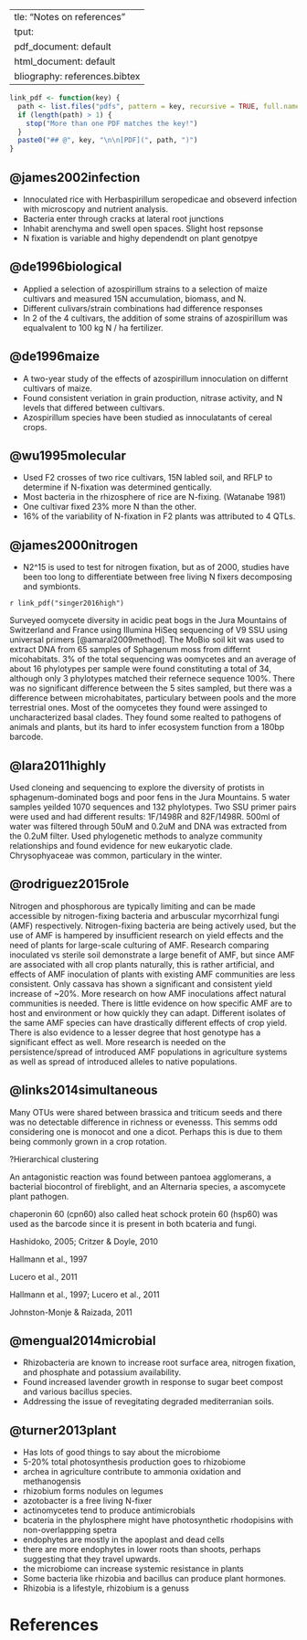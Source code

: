   ---
title: "Notes on references"
output:
  pdf_document: default
  html_document: default
bibliography: references.bibtex
---

```r
link_pdf <- function(key) {
  path <- list.files("pdfs", pattern = key, recursive = TRUE, full.names = TRUE)
  if (length(path) > 1) {
    stop("More than one PDF matches the key!")
  }
  paste0("## @", key, "\n\n[PDF](", path, ")")
}
```
## @james2002infection

* Innoculated rice with Herbaspirillum seropedicae and obseverd infection with microscopy and nutrient analysis.
* Bacteria enter through cracks at lateral root junctions
* Inhabit arenchyma and swell open spaces. Slight host repsonse
* N fixation is variable and highy dependendt on plant genotpye


## @de1996biological

* Applied a selection of azospirillum strains to a selection of maize cultivars and measured 15N accumulation, biomass, and N. 
* Different culivars/strain combinations had difference responses
* In 2 of the 4 cultivars, the addition of some strains of azospirillum was equalvalent to 100 kg N / ha fertilizer.

## @de1996maize

* A two-year study of the effects of azospirillum innoculation on differnt cultivars of maize.
* Found consistent veriation in grain production, nitrase activity, and N levels that differed between cultivars.
* Azospirillum species have been studied as innoculatants of cereal crops.

## @wu1995molecular

* Used F2 crosses of two rice cultivars, 15N labled soil, and RFLP to determine if N-fixation was determined gentically.
* Most bacteria in the rhizosphere of rice are N-fixing. (Watanabe 1981)
* One cultivar fixed 23% more N than the other. 
* 16% of the variability of N-fixation in F2 plants was attributed to 4 QTLs.


## @james2000nitrogen

* N2^15 is used to test for nitrogen fixation, but as of 2000, studies have been too long to differentiate between free living N fixers decomposing and symbionts.



`r link_pdf("singer2016high")`

Surveyed oomycete diversity in acidic peat bogs in the Jura Mountains of Switzerland and France using Illumina HiSeq sequencing of V9 SSU using universal primers [@amaral2009method].
The MoBio soil kit was used to extract DNA from 65 samples of Sphagenum moss from differnt micohabitats. 3% of the total sequencing was oomycetes and an average of about 16 phylotypes per sample were found constituting a total of 34, although only 3 phylotypes matched their refernece sequence 100%.
There was no significant difference between the 5 sites sampled, but there was a difference between microhabitates, particulary between pools and the more terrestrial ones.
Most of the oomycetes they found were assinged to uncharacterized basal clades. They found some realted to pathogens of animals and plants, but its hard to infer ecosystem function from a 180bp barcode.  


## @lara2011highly 

Used cloneing and sequencing to explore the diversity of protists in sphagenum-dominated bogs and poor fens in the Jura Mountains.
5 water samples yeilded 1070 sequences and 132 phylotypes.
Two SSU primer pairs were used and had different results: 1F/1498R and 82F/1498R.
500ml of water was filtered through 50uM and 0.2uM and DNA was extracted from the 0.2uM filter.
Used phylogenetic methods to analyze community relationships and found evidence for new eukaryotic clade.
Chrysophyaceae was common, particulary in the winter. 


## @rodriguez2015role 

Nitrogen and phosphorous are typically limiting and can be made accessible by nitrogen-fixing bacteria and arbuscular mycorrhizal fungi (AMF) respectively. 
Nitrogen-fixing bacteria are being actively used, but the use of AMF is hampered by insufficient research on yield effects and the need of plants for large-scale culturing of AMF.
Research comparing inoculated vs sterile soil demonstrate a large benefit of AMF, but since AMF are associated with all crop plants naturally, this is rather artificial, and effects of AMF inoculation of plants with existing AMF communities are less consistent.
Only cassava has shown a significant and consistent yield increase of ~20%.
More research on how AMF inoculations affect natural communities is needed. 
There is little evidence on how specific AMF are to host and environment or how quickly they can adapt.
Different isolates of the same AMF species can have drastically different effects of crop yield.
There is also evidence to a lesser degree that host genotype has a significant effect as well. 
More research is needed on the persistence/spread of introduced AMF populations in agriculture systems as well as spread of introduced alleles to native populations. 


## @links2014simultaneous

Many OTUs were shared between brassica and triticum seeds and there was no detectable difference in richness or evenesss. This semms odd considering one is monocot and one a dicot. Perhaps this is due to them being commonly grown in a crop rotation.

?Hierarchical clustering

An antagonistic reaction was found between pantoea agglomerans, a bacterial biocontrol of fireblight, and an Alternaria species, a ascomycete plant pathogen.

chaperonin 60 (cpn60) also called heat schock protein 60 (hsp60) was used as the barcode since it is present in both bcateria and fungi.  


Hashidoko, 2005; Critzer & Doyle, 2010

Hallmann et al., 1997

Lucero et al., 2011

Hallmann et al., 1997;
Lucero et al., 2011

Johnston-Monje
& Raizada, 2011


## @mengual2014microbial

* Rhizobacteria are known to increase root surface area, nitrogen fixation, and phosphate and potassium availability.
* Found increased lavender growth in response to sugar beet compost and various bacillus species. 
* Addressing the issue of revegitating degraded mediterranian soils.

## @turner2013plant

* Has lots of good things to say about the microbiome
* 5-20% total photosynthesis production goes to rhizobiome
* archea in agriculture contribute to ammonia oxidation and methanogensis
* rhizobium forms nodules on legumes
* azotobacter is a free living N-fixer
* actinomycetes tend to produce antimicrobials 
* bcateria in the phylosphere might have photosynthetic rhodopisins with non-overlappping spetra
* endophytes are mostly in the apoplast and dead cells
* there are more endophytes in lower roots than shoots, perhaps suggesting that they travel upwards.
* the microbiome can increase systemic resistance in plants
* Some bacteria like rhizobia and bacillus can produce plant hormones. 
* Rhizobia is a lifestyle, rhizobium is a genuss

# References